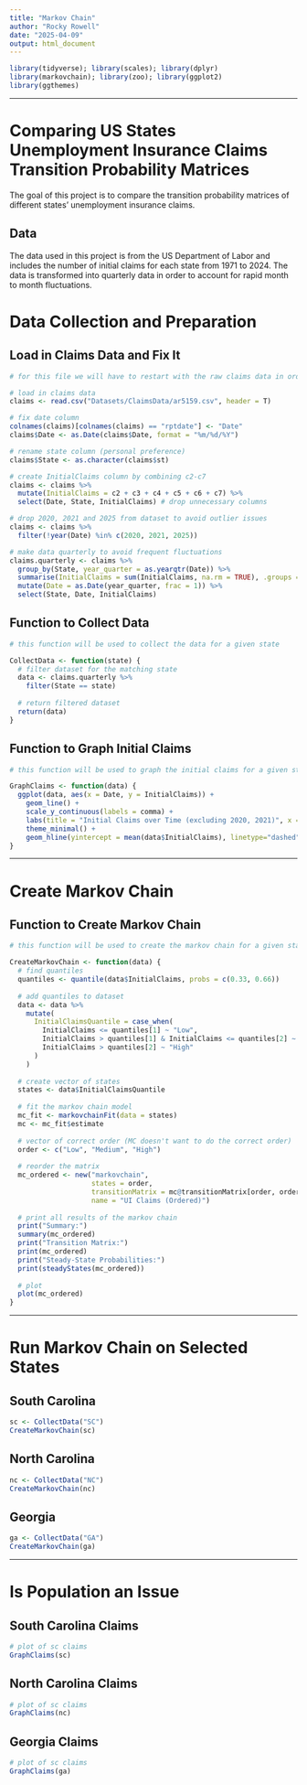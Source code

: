 ```yaml
---
title: "Markov Chain"
author: "Rocky Rowell"
date: "2025-04-09"
output: html_document
---
```


```r
library(tidyverse); library(scales); library(dplyr)
library(markovchain); library(zoo); library(ggplot2)
library(ggthemes)
```

***
# Comparing US States Unemployment Insurance Claims Transition Probability Matrices
The goal of this project is to compare the transition probability matrices of different states' unemployment insurance claims. 

## Data
The data used in this project is from the US Department of Labor and includes the number of initial claims for each state from 1971 to 2024. The data is transformed into quarterly data in order to account for rapid month to month fluctuations. 





# Data Collection and Preparation
## Load in Claims Data and Fix It
```r
# for this file we will have to restart with the raw claims data in order to use multiple states

# load in claims data
claims <- read.csv("Datasets/ClaimsData/ar5159.csv", header = T)

# fix date column
colnames(claims)[colnames(claims) == "rptdate"] <- "Date"
claims$Date <- as.Date(claims$Date, format = "%m/%d/%Y")

# rename state column (personal preference)
claims$State <- as.character(claims$st)

# create InitialClaims column by combining c2-c7
claims <- claims %>%
  mutate(InitialClaims = c2 + c3 + c4 + c5 + c6 + c7) %>%
  select(Date, State, InitialClaims) # drop unnecessary columns

# drop 2020, 2021 and 2025 from dataset to avoid outlier issues
claims <- claims %>%
  filter(!year(Date) %in% c(2020, 2021, 2025))

# make data quarterly to avoid frequent fluctuations
claims.quarterly <- claims %>%
  group_by(State, year_quarter = as.yearqtr(Date)) %>%
  summarise(InitialClaims = sum(InitialClaims, na.rm = TRUE), .groups = "drop") %>% # sum all claims for quarter
  mutate(Date = as.Date(year_quarter, frac = 1)) %>%
  select(State, Date, InitialClaims)
```

## Function to Collect Data
```r
# this function will be used to collect the data for a given state

CollectData <- function(state) {
  # filter dataset for the matching state
  data <- claims.quarterly %>%
    filter(State == state)
  
  # return filtered dataset
  return(data)
} 
```

## Function to Graph Initial Claims
```r
# this function will be used to graph the initial claims for a given state

GraphClaims <- function(data) {
  ggplot(data, aes(x = Date, y = InitialClaims)) +
    geom_line() +
    scale_y_continuous(labels = comma) +
    labs(title = "Initial Claims over Time (excluding 2020, 2021)", x = " ", y = " ") +
    theme_minimal() + 
    geom_hline(yintercept = mean(data$InitialClaims), linetype="dashed", color = "red")
}
```


***
# Create Markov Chain
## Function to Create Markov Chain
```r
# this function will be used to create the markov chain for a given state (data must be filtered first)

CreateMarkovChain <- function(data) {
  # find quantiles
  quantiles <- quantile(data$InitialClaims, probs = c(0.33, 0.66))
  
  # add quantiles to dataset
  data <- data %>%
    mutate(
      InitialClaimsQuantile = case_when(
        InitialClaims <= quantiles[1] ~ "Low",
        InitialClaims > quantiles[1] & InitialClaims <= quantiles[2] ~ "Medium",
        InitialClaims > quantiles[2] ~ "High"
      )
    )
  
  # create vector of states
  states <- data$InitialClaimsQuantile
  
  # fit the markov chain model
  mc_fit <- markovchainFit(data = states)
  mc <- mc_fit$estimate
  
  # vector of correct order (MC doesn't want to do the correct order)
  order <- c("Low", "Medium", "High")
  
  # reorder the matrix
  mc_ordered <- new("markovchain",
                    states = order,
                    transitionMatrix = mc@transitionMatrix[order, order],
                    name = "UI Claims (Ordered)")
  
  # print all results of the markov chain
  print("Summary:")
  summary(mc_ordered)
  print("Transition Matrix:")
  print(mc_ordered)
  print("Steady-State Probabilities:")
  print(steadyStates(mc_ordered))
  
  # plot
  plot(mc_ordered)
}
```


***
# Run Markov Chain on Selected States
## South Carolina
```r
sc <- CollectData("SC")
CreateMarkovChain(sc)
```

## North Carolina
```r
nc <- CollectData("NC")
CreateMarkovChain(nc)
```

## Georgia
```r
ga <- CollectData("GA")
CreateMarkovChain(ga)
```




***
# Is Population an Issue
## South Carolina Claims
```r
# plot of sc claims
GraphClaims(sc)
```

## North Carolina Claims
```r
# plot of sc claims
GraphClaims(nc)
```

## Georgia Claims
```r
# plot of sc claims
GraphClaims(ga)
```






